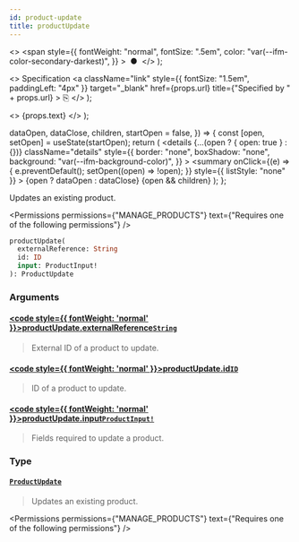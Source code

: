 ```yaml
---
id: product-update
title: productUpdate
---
```


  <>
    <span
      style={{
        fontWeight: "normal",
        fontSize: ".5em",
        color: "var(--ifm-color-secondary-darkest)",
      }}
    >
      &nbsp;●&nbsp;
    </span>
  </>
);

  <>
    Specification
    <a
      className="link"
      style={{ fontSize: "1.5em", paddingLeft: "4px" }}
      target="\_blank"
      href={props.url}
      title={"Specified by " + props.url}
    >
      ⎘
    </a>
  </>
);

  <>
    <span className={props.class}>{props.text}</span>
  </>
);


  dataOpen,
  dataClose,
  children,
  startOpen = false,
}) => {
  const [open, setOpen] = useState(startOpen);
  return (
    <details
      {...(open ? { open: true } : {})}
      className="details"
      style={{
        border: "none",
        boxShadow: "none",
        background: "var(--ifm-background-color)",
      }}
    >
      <summary
        onClick={(e) => {
          e.preventDefault();
          setOpen((open) => !open);
        }}
        style={{ listStyle: "none" }}
      >
        {open ? dataOpen : dataClose}
      </summary>
      {open && children}
    </details>
  );
};

Updates an existing product.

<Permissions
  permissions={"MANAGE_PRODUCTS"}
  text={"Requires one of the following permissions"}
/>

```graphql
productUpdate(
  externalReference: String
  id: ID
  input: ProductInput!
): ProductUpdate
```

### Arguments

#### [<code style={{ fontWeight: 'normal' }}>productUpdate.<b>externalReference</b></code>](#)<Bullet />[`String`](../../../api-reference/miscellaneous/scalars/string) <Badge class="badge badge--secondary" text="scalar"/> <Badge class="badge badge--secondary" text="miscellaneous"/>

> External ID of a product to update.
>
> <Badge
>   text="Added in Saleor 3.10"
>   class="badge badge--secondary margin-bottom--sm"
> />

#### [<code style={{ fontWeight: 'normal' }}>productUpdate.<b>id</b></code>](#)<Bullet />[`ID`](../../../api-reference/miscellaneous/scalars/id) <Badge class="badge badge--secondary" text="scalar"/> <Badge class="badge badge--secondary" text="miscellaneous"/>

> ID of a product to update.

#### [<code style={{ fontWeight: 'normal' }}>productUpdate.<b>input</b></code>](#)<Bullet />[`ProductInput!`](../../../api-reference/products/inputs/product-input) <Badge class="badge badge--secondary" text="non-null"/> <Badge class="badge badge--secondary" text="input"/> <Badge class="badge badge--secondary" text="products"/>

> Fields required to update a product.

### Type

#### [`ProductUpdate`](../../../api-reference/products/objects/product-update) <Badge class="badge badge--secondary" text="object"/> <Badge class="badge badge--secondary" text="products"/>

> Updates an existing product.

<Permissions
  permissions={"MANAGE_PRODUCTS"}
  text={"Requires one of the following permissions"}
/>

